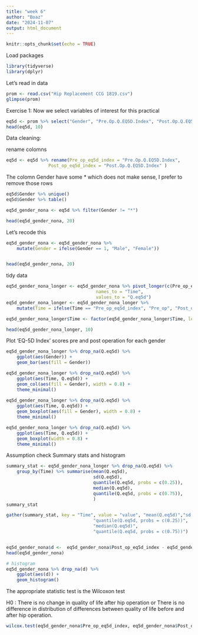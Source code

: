 ```yaml
---
title: "week 6"
author: "Boaz"
date: "2024-11-07"
output: html_document
---
```


```r
knitr::opts_chunk$set(echo = TRUE)
```

Load packages
```r
library(tidyverse)
library(dplyr)
```

Let's read in data
```r
prom <- read.csv("Hip Replacement CCG 1819.csv")
glimpse(prom)
```

Exercise 1:
Now we select variables of interest for this practical
```r
eq5d <- prom %>% select("Gender", "Pre.Op.Q.EQ5D.Index", "Post.Op.Q.EQ5D.Index")
head(eq5d, 10)

```

Data cleaning: 

rename colomns

```r
eq5d <- eq5d %>% rename(Pre_op_eq5d_index = "Pre.Op.Q.EQ5D.Index", 
                Post_op_eq5d_index = "Post.Op.Q.EQ5D.Index" )
```


The colomn Gender have some * which does not make sense, I prefer to remove those rows
```r
eq5d$Gender %>% unique()
eq5d$Gender %>% table()

eq5d_gender_nona <- eq5d %>% filter(Gender != "*")

head(eq5d_gender_nona, 20)
```

Let's recode this
```r
eq5d_gender_nona <- eq5d_gender_nona %>% 
    mutate(Gender = ifelse(Gender == 1, "Male", "Female"))


head(eq5d_gender_nona, 20)

```

tidy data
```r
eq5d_gender_nona_longer <- eq5d_gender_nona %>% pivot_longer(c(Pre_op_eq5d_index, Post_op_eq5d_index),
                                  names_to = "Time",
                                  values_to = "Q.eq5d")
eq5d_gender_nona_longer <- eq5d_gender_nona_longer %>% 
    mutate(Time = ifelse(Time == "Pre_op_eq5d_index", "Pre_op", "Post_op"))

eq5d_gender_nona_longer$Time <- factor(eq5d_gender_nona_longer$Time, levels = c("Pre_op", "Post_op"))

head(eq5d_gender_nona_longer, 10)
```


Plot 'EQ-5D Index' scores pre and post operation for each gender
```r
eq5d_gender_nona_longer %>% drop_na(Q.eq5d) %>% 
    ggplot(aes(Gender)) +
    geom_bar(aes(fill = Gender))

eq5d_gender_nona_longer %>% drop_na(Q.eq5d) %>% 
    ggplot(aes(Time, Q.eq5d)) +
    geom_col(aes(fill = Gender), width = 0.8) + 
    theme_minimal()
    
eq5d_gender_nona_longer %>% drop_na(Q.eq5d) %>% 
    ggplot(aes(Time, Q.eq5d)) +
    geom_boxplot(aes(fill = Gender), width = 0.8) + 
    theme_minimal()

eq5d_gender_nona_longer %>% drop_na(Q.eq5d) %>% 
    ggplot(aes(Time, Q.eq5d)) +
    geom_boxplot(width = 0.8) + 
    theme_minimal()
```
Assumption check 
Summary stats and histogram
```r
summary_stat <- eq5d_gender_nona_longer %>% drop_na(Q.eq5d) %>% 
    group_by(Time) %>% summarise(mean(Q.eq5d), 
                                 sd(Q.eq5d), 
                                 quantile(Q.eq5d, probs = c(0.25)),
                                 median(Q.eq5d),
                                 quantile(Q.eq5d, probs = c(0.75)),
                                 )
summary_stat

gather(summary_stat, key = "Time", value = "value", "mean(Q.eq5d)","sd(Q.eq5d)", 
                                 "quantile(Q.eq5d, probs = c(0.25))",
                                 "median(Q.eq5d)",
                                 "quantile(Q.eq5d, probs = c(0.75))")


eq5d_gender_nona$d <-  eq5d_gender_nona$Post_op_eq5d_index - eq5d_gender_nona$Pre_op_eq5d_index
head(eq5d_gender_nona)

# histogram
eq5d_gender_nona %>% drop_na(d) %>% 
    ggplot(aes(d)) +
    geom_histogram()
```

The appropriate statistic test is the Wilcoxon test

H0 : There is no change in quality of life after hip operation or There is no difference in distribution of differences between quality of life before and after hip operation.
```r

wilcox.test(eq5d_gender_nona$Pre_op_eq5d_index, eq5d_gender_nona$Post_op_eq5d_index, paired = TRUE, conf.int = 0.95)


```


